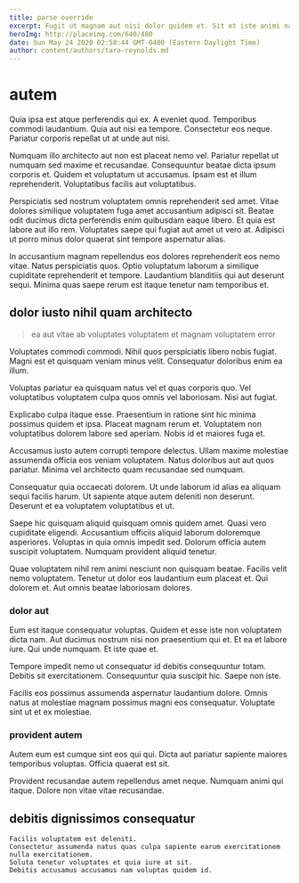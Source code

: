 ```yaml
---
title: parse override
excerpt: Fugit ut magnam aut nisi dolor quidem et. Sit et iste animi nam accusantium. Atque et numquam minus quam corporis eos incidunt veritatis. Consequatur neque sunt quia voluptate officia porro reprehenderit. Dignissimos eos in illum corporis architecto tempora.
heroImg: http://placeimg.com/640/480
date: Sun May 24 2020 02:58:44 GMT-0400 (Eastern Daylight Time)
author: content/authors/tara-reynolds.md
---
```

# autem

Quia ipsa est atque perferendis qui ex. A eveniet quod. Temporibus commodi laudantium. Quia aut nisi ea tempore. Consectetur eos neque. Pariatur corporis repellat ut at unde aut nisi.
  
Numquam illo architecto aut non est placeat nemo vel. Pariatur repellat ut numquam sed maxime et recusandae. Consequuntur beatae dicta ipsum corporis et. Quidem et voluptatum ut accusamus. Ipsam est et illum reprehenderit. Voluptatibus facilis aut voluptatibus.
  
Perspiciatis sed nostrum voluptatem omnis reprehenderit sed amet. Vitae dolores similique voluptatem fuga amet accusantium adipisci sit. Beatae odit ducimus dicta perferendis enim quibusdam eaque libero. Et quia est labore aut illo rem. Voluptates saepe qui fugiat aut amet ut vero at. Adipisci ut porro minus dolor quaerat sint tempore aspernatur alias.
  
In accusantium magnam repellendus eos dolores reprehenderit eos nemo vitae. Natus perspiciatis quos. Optio voluptatum laborum a similique cupiditate reprehenderit et tempore. Laudantium blanditiis qui aut deserunt sequi. Minima quas saepe rerum est itaque tenetur nam temporibus et.

## dolor iusto nihil quam architecto

> ea aut vitae ab voluptates voluptatem et magnam voluptatem error

Voluptates commodi commodi. Nihil quos perspiciatis libero nobis fugiat. Magni est et quisquam veniam minus velit. Consequatur doloribus enim ea illum.
  
Voluptas pariatur ea quisquam natus vel et quas corporis quo. Vel voluptatibus voluptatem culpa quos omnis vel laboriosam. Nisi aut fugiat.
  
Explicabo culpa itaque esse. Praesentium in ratione sint hic minima possimus quidem et ipsa. Placeat magnam rerum et. Voluptatem non voluptatibus dolorem labore sed aperiam. Nobis id et maiores fuga et.
  
Accusamus iusto autem corrupti tempore delectus. Ullam maxime molestiae assumenda officia eos veniam voluptatem. Natus doloribus aut aut quos pariatur. Minima vel architecto quam recusandae sed numquam.
  
Consequatur quia occaecati dolorem. Ut unde laborum id alias ea aliquam sequi facilis harum. Ut sapiente atque autem deleniti non deserunt. Deserunt et ea voluptatem voluptatibus et ut.
  
Saepe hic quisquam aliquid quisquam omnis quidem amet. Quasi vero cupiditate eligendi. Accusantium officiis aliquid laborum doloremque asperiores. Voluptas in quia omnis impedit sed. Dolorum officia autem suscipit voluptatem. Numquam provident aliquid tenetur.
  
Quae voluptatem nihil rem animi nesciunt non quisquam beatae. Facilis velit nemo voluptatem. Tenetur ut dolor eos laudantium eum placeat et. Qui dolorem et. Aut omnis beatae laboriosam dolores.

### dolor aut

Eum est itaque consequatur voluptas. Quidem et esse iste non voluptatem dicta nam. Aut ducimus nostrum nisi non praesentium qui et. Et ea et labore iure. Qui unde numquam. Et iste quae et.
  
Tempore impedit nemo ut consequatur id debitis consequuntur totam. Debitis sit exercitationem. Consequuntur quia suscipit hic. Saepe non iste.
  
Facilis eos possimus assumenda aspernatur laudantium dolore. Omnis natus at molestiae magnam possimus magni eos consequatur. Voluptate sint ut et ex molestiae.

### provident autem

Autem eum est cumque sint eos qui qui. Dicta aut pariatur sapiente maiores temporibus voluptas. Officia quaerat est sit.
  
Provident recusandae autem repellendus amet neque. Numquam animi qui itaque. Dolore non vitae vitae recusandae.

## debitis dignissimos consequatur

```text
Facilis voluptatem est deleniti.
Consectetur assumenda natus quas culpa sapiente earum exercitationem nulla exercitationem.
Soluta tenetur voluptates et quia iure at sit.
Debitis accusamus accusamus nam voluptas quidem id.
```

